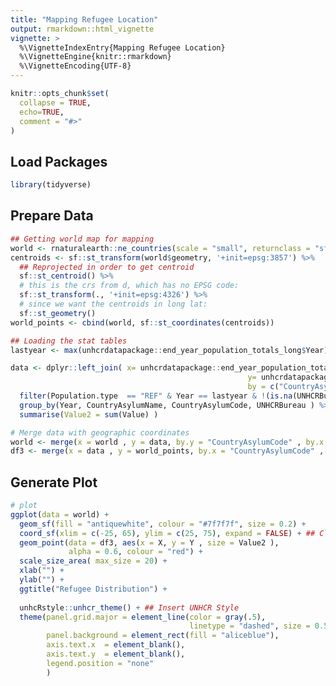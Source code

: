 ```yaml
---
title: "Mapping Refugee Location"
output: rmarkdown::html_vignette
vignette: >
  %\VignetteIndexEntry{Mapping Refugee Location}
  %\VignetteEngine{knitr::rmarkdown}
  %\VignetteEncoding{UTF-8}
---
```


```r
knitr::opts_chunk$set(
  collapse = TRUE,
  echo=TRUE,
  comment = "#>"
)
```


## Load Packages

```r
library(tidyverse)
```

## Prepare Data

```r

## Getting world map for mapping
world <- rnaturalearth::ne_countries(scale = "small", returnclass = "sf")
centroids <- sf::st_transform(world$geometry, '+init=epsg:3857') %>%  
  ## Reprojected in order to get centroid
  sf::st_centroid() %>% 
  # this is the crs from d, which has no EPSG code:
  sf::st_transform(., '+init=epsg:4326') %>%
  # since we want the centroids in long lat:
  sf::st_geometry()
world_points <- cbind(world, sf::st_coordinates(centroids))

## Loading the stat tables
lastyear <- max(unhcrdatapackage::end_year_population_totals_long$Year)

data <- dplyr::left_join( x= unhcrdatapackage::end_year_population_totals_long, 
                                                     y= unhcrdatapackage::reference, 
                                                     by = c("CountryAsylumCode" = "iso_3")) %>%
  filter(Population.type  == "REF" & Year == lastyear & !(is.na(UNHCRBureau))) %>%
  group_by(Year, CountryAsylumName, CountryAsylumCode, UNHCRBureau ) %>%
  summarise(Value2 = sum(Value) )

# Merge data with geographic coordinates
world <- merge(x = world , y = data, by.y = "CountryAsylumCode" , by.x = "iso_a3")
df3 <- merge(x = data , y = world_points, by.x = "CountryAsylumCode" , by.y = "iso_a3")


```

## Generate Plot

```r

# plot
ggplot(data = world) + 
  geom_sf(fill = "antiquewhite", colour = "#7f7f7f", size = 0.2) + 
  coord_sf(xlim = c(-25, 65), ylim = c(25, 75), expand = FALSE) + ## Clipping on Mediterranean Sea
  geom_point(data = df3, aes(x = X, y = Y , size = Value2 ), 
             alpha = 0.6, colour = "red") +
  scale_size_area( max_size = 20) +
  xlab("") +
  ylab("") + 
  ggtitle("Refugee Distribution") + 
  
  unhcRstyle::unhcr_theme() + ## Insert UNHCR Style
  theme(panel.grid.major = element_line(color = gray(.5), 
                                        linetype = "dashed", size = 0.5),
        panel.background = element_rect(fill = "aliceblue"),
        axis.text.x  = element_blank(),
        axis.text.y  = element_blank(),
        legend.position = "none"
        )


```
